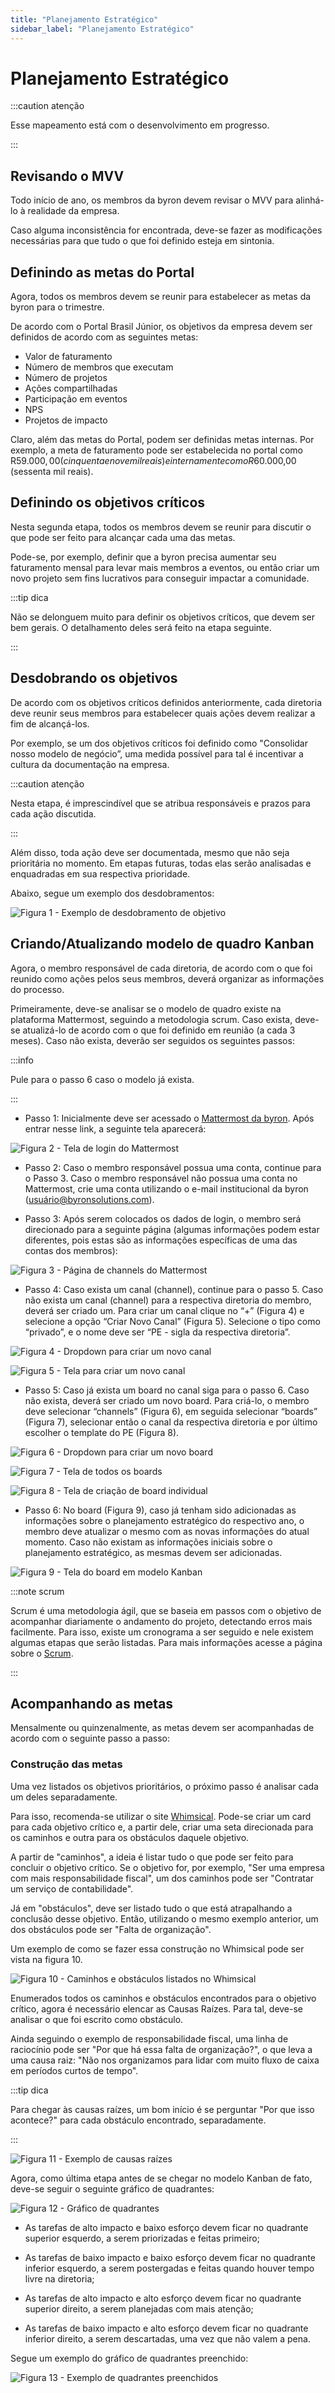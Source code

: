 ```yaml
---
title: "Planejamento Estratégico"
sidebar_label: "Planejamento Estratégico"
---
```



# Planejamento Estratégico

:::caution atenção

Esse mapeamento está com o desenvolvimento em progresso.

:::

## Revisando o MVV

Todo início de ano, os membros da byron devem revisar o MVV para alinhá-lo à realidade da empresa.

Caso alguma inconsistência for encontrada, deve-se fazer as modificações necessárias para que tudo o que foi definido esteja em sintonia.

## Definindo as metas do Portal

Agora, todos os membros devem se reunir para estabelecer as metas da byron para o trimestre.

De acordo com o Portal Brasil Júnior, os objetivos da empresa devem ser definidos de acordo com as seguintes metas:

- Valor de faturamento
- Número de membros que executam
- Número de projetos
- Ações compartilhadas
- Participação em eventos
- NPS
- Projetos de impacto

Claro, além das metas do Portal, podem ser definidas metas internas. Por exemplo, a meta de faturamento pode ser estabelecida no portal como R$59.000,00 (cinquenta e nove mil reais) e internamente como R$60.000,00 (sessenta mil reais).

## Definindo os objetivos críticos

Nesta segunda etapa, todos os membros devem se reunir para discutir o que pode ser feito para alcançar cada uma das metas.

Pode-se, por exemplo, definir que a byron precisa aumentar seu faturamento mensal para levar mais membros a eventos, ou então criar um novo projeto sem fins lucrativos para conseguir impactar a comunidade.

:::tip dica

Não se delonguem muito para definir os objetivos críticos, que devem ser bem gerais. O detalhamento deles será feito na etapa seguinte.

:::

## Desdobrando os objetivos

De acordo com os objetivos críticos definidos anteriormente, cada diretoria deve reunir seus membros para estabelecer quais ações devem realizar a fim de alcançá-los.

Por exemplo, se um dos objetivos críticos foi definido como "Consolidar nosso modelo de negócio”, uma medida possível para tal é incentivar a cultura da documentação na empresa.

:::caution atenção

Nesta etapa, é imprescindível que se atribua responsáveis e prazos para cada ação discutida.

:::

Além disso, toda ação deve ser documentada, mesmo que não seja prioritária no momento. Em etapas futuras, todas elas serão analisadas e enquadradas em sua respectiva prioridade.

Abaixo, segue um exemplo dos desdobramentos:

<image
  src={figura1}
  alt="Figura 1 - Exemplo de desdobramento de objetivo"
  width={1000}
/>

## Criando/Atualizando modelo de quadro Kanban

Agora, o membro responsável de cada diretoria, de acordo com o que foi reunido como ações pelos seus membros, deverá organizar as informações do processo.

Primeiramente, deve-se analisar se o modelo de quadro existe na plataforma Mattermost, seguindo a metodologia scrum. Caso exista, deve-se atualizá-lo de acordo com o que foi definido em reunião (a cada 3 meses). Caso não exista, deverão ser seguidos os seguintes passos:

:::info

Pule para o passo 6 caso o modelo já exista.

:::

- Passo 1: Inicialmente deve ser acessado o [Mattermost da byron](http://mattermost.byronsolutions.com/). Após entrar nesse link, a seguinte tela aparecerá:

<image
  src={figura2}
  alt="Figura 2 - Tela de login do Mattermost"
  width={1000}
/>

- Passo 2: Caso o membro responsável possua uma conta, continue para o Passo 3. Caso o membro responsável não possua uma conta no Mattermost, crie uma conta utilizando o e-mail institucional da byron (usuário@byronsolutions.com).

- Passo 3: Após serem colocados os dados de login, o membro será direcionado para a seguinte página (algumas informações podem estar diferentes, pois estas são as informações específicas de uma das contas dos membros):

<image
  src={figura3}
  alt="Figura 3 - Página de channels do Mattermost"
  width={1000}
/>

- Passo 4: Caso exista um canal (channel), continue para o passo 5. Caso não exista um canal (channel) para a respectiva diretoria do membro, deverá ser criado um. Para criar um canal clique no “+” (Figura 4) e selecione a opção “Criar Novo Canal” (Figura 5). Selecione o tipo como “privado”, e o nome deve ser “PE - sigla da respectiva diretoria”.

<image
  src={figura4}
  alt="Figura 4 - Dropdown para criar um novo canal"
  width={1000}
/>

<image
  src={figura5}
  alt="Figura 5 - Tela para criar um novo canal"
  width={1000}
/>

- Passo 5: Caso já exista um board no canal siga para o passo 6. Caso não exista, deverá ser criado um novo board. Para criá-lo, o membro deve selecionar “channels” (Figura 6), em seguida selecionar “boards” (Figura 7), selecionar então o canal da respectiva diretoria e por último escolher o template do PE (Figura 8).

<image
  src={figura6}
  alt="Figura 6 - Dropdown para criar um novo board"
  width={1000}
/>

<image src={figura7} alt="Figura 7 - Tela de todos os boards" width={1000} />

<image
  src={figura8}
  alt="Figura 8 - Tela de criação de board individual"
  width={1000}
/>

- Passo 6: No board (Figura 9), caso já tenham sido adicionadas as informações sobre o planejamento estratégico do respectivo ano, o membro deve atualizar o mesmo com as novas informações do atual momento. Caso não existam as informações iniciais sobre o planejamento estratégico, as mesmas devem ser adicionadas.

<image
  src={figura9}
  alt="Figura 9 - Tela do board em modelo Kanban"
  width={1000}
/>

:::note scrum

Scrum é uma metodologia ágil, que se baseia em passos com o objetivo de acompanhar diariamente o andamento do projeto, detectando erros mais facilmente. Para isso, existe um cronograma a ser seguido e nele existem algumas etapas que serão listadas.
Para mais informações acesse a página sobre o [Scrum](https://www.google.com.br).

:::

## Acompanhando as metas

Mensalmente ou quinzenalmente, as metas devem ser acompanhadas de acordo com o seguinte passo a passo:

### Construção das metas

Uma vez listados os objetivos prioritários, o próximo passo é analisar cada um deles separadamente.

Para isso, recomenda-se utilizar o site [Whimsical](https://whimsical.com). Pode-se criar um card para cada objetivo crítico e, a partir dele, criar uma seta direcionada para os caminhos e outra para os obstáculos daquele objetivo.

A partir de "caminhos", a ideia é listar tudo o que pode ser feito para concluir o objetivo crítico. Se o objetivo for, por exemplo, "Ser uma empresa com mais responsabilidade fiscal", um dos caminhos pode ser "Contratar um serviço de contabilidade".

Já em "obstáculos", deve ser listado tudo o que está atrapalhando a conclusão desse objetivo. Então, utilizando o mesmo exemplo anterior, um dos obstáculos pode ser "Falta de organização".

Um exemplo de como se fazer essa construção no Whimsical pode ser vista na figura 10.

<image
  src={figura10}
  alt="Figura 10 - Caminhos e obstáculos listados no Whimsical"
  width={1000}
/>

Enumerados todos os caminhos e obstáculos encontrados para o objetivo crítico, agora é necessário elencar as Causas Raízes. Para tal, deve-se analisar o que foi escrito como obstáculo.

Ainda seguindo o exemplo de responsabilidade fiscal, uma linha de raciocínio pode ser "Por que há essa falta de organização?", o que leva a uma causa raiz: "Não nos organizamos para lidar com muito fluxo de caixa em períodos curtos de tempo".

:::tip dica

Para chegar às causas raízes, um bom início é se perguntar "Por que isso acontece?" para cada obstáculo encontrado, separadamente.

:::

<image src={figura11} alt="Figura 11 - Exemplo de causas raízes" width={600} />

Agora, como última etapa antes de se chegar no modelo Kanban de fato, deve-se seguir o seguinte gráfico de quadrantes:

<image src={figura12} alt="Figura 12 - Gráfico de quadrantes" width={600} />

- As tarefas de alto impacto e baixo esforço devem ficar no quadrante superior esquerdo, a serem priorizadas e feitas primeiro;

- As tarefas de baixo impacto e baixo esforço devem ficar no quadrante inferior esquerdo, a serem postergadas e feitas quando houver tempo livre na diretoria;

- As tarefas de alto impacto e alto esforço devem ficar no quadrante superior direito, a serem planejadas com mais atenção;

- As tarefas de baixo impacto e alto esforço devem ficar no quadrante inferior direito, a serem descartadas, uma vez que não valem a pena.

Segue um exemplo do gráfico de quadrantes preenchido:

<image
  src={figura13}
  alt="Figura 13 - Exemplo de quadrantes preenchidos"
  width={600}
/>
